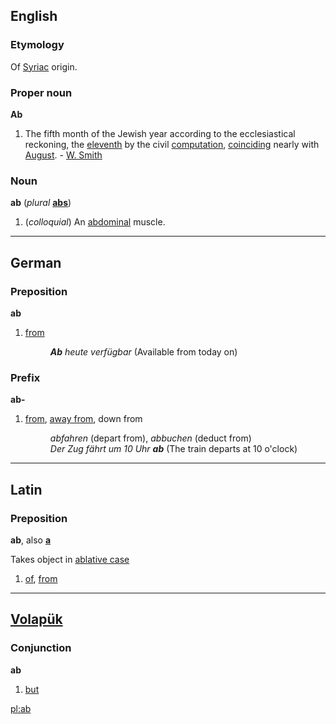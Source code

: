 == English ==
===Etymology===
Of [[Syriac]] origin.

=== Proper noun ===
'''Ab'''

#The fifth month of the Jewish year according to the ecclesiastical reckoning, the [[eleventh]] by the civil [[computation]], [[coinciding]] nearly with [[August]]. - [[W. Smith]]

=== Noun ===
'''ab''' (''plural'' '''[[abs]]''')

#(''colloquial'') An [[abdominal]] muscle.

----

== German ==
=== Preposition ===
'''ab'''

#[[from]]
#:'''''Ab''' heute verfügbar'' (Available from today on)

=== Prefix ===
'''ab-'''

#[[from]], [[away from]], down from
#:''abfahren'' (depart from), ''abbuchen'' (deduct from)
#:''Der Zug fährt um 10 Uhr '''ab''''' (The train departs at 10 o'clock)

----

==Latin==
=== Preposition ===
'''ab''', also '''[[a]]'''

Takes object in [[ablative case]]

# [[of]], [[from]]

----

==[[Volapük]]==
=== Conjunction ===
'''ab'''

#[[but]]

[[pl:ab]]